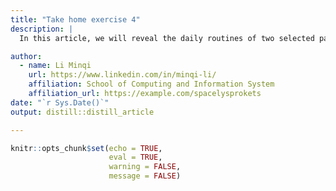 ```yaml
---
title: "Take home exercise 4"
description: |
  In this article, we will reveal the daily routines of two selected participant of the city of Engagement, Ohio USA. To address the purpose of this take-home exercise, I will be using ViSIElse and other appropriate visual analytics methods.

author:
  - name: Li Minqi 
    url: https://www.linkedin.com/in/minqi-li/
    affiliation: School of Computing and Information System
    affiliation_url: https://example.com/spacelysprokets
date: "`r Sys.Date()`"
output: distill::distill_article

---
```


```r
knitr::opts_chunk$set(echo = TRUE,
                      eval = TRUE,
                      warning = FALSE,
                      message = FALSE)
```






